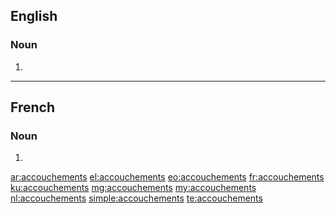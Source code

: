 ==English==

===Noun===
{{head|en|plural}}

# {{plural of|accouchement|lang=en}}

----

==French==

===Noun===
{{head|fr|plural|g=m}}

# {{plural of|accouchement|lang=fr}}

[[ar:accouchements]]
[[el:accouchements]]
[[eo:accouchements]]
[[fr:accouchements]]
[[ku:accouchements]]
[[mg:accouchements]]
[[my:accouchements]]
[[nl:accouchements]]
[[simple:accouchements]]
[[te:accouchements]]